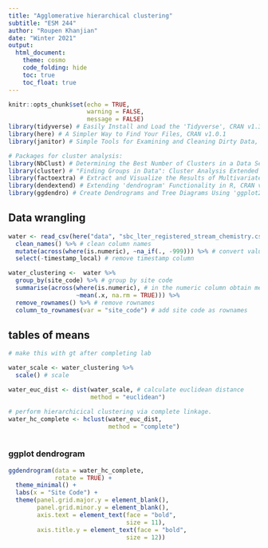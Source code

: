 ```yaml
---
title: "Agglomerative hierarchical clustering"
subtitle: "ESM 244"
author: "Roupen Khanjian"
date: "Winter 2021"
output: 
  html_document:
    theme: cosmo
    code_folding: hide
    toc: true
    toc_float: true
---
```


```r
knitr::opts_chunk$set(echo = TRUE,
                      warning = FALSE,
                      message = FALSE)
library(tidyverse) # Easily Install and Load the 'Tidyverse', CRAN v1.3.0
library(here) # A Simpler Way to Find Your Files, CRAN v1.0.1
library(janitor) # Simple Tools for Examining and Cleaning Dirty Data, CRAN v2.1.0

# Packages for cluster analysis:
library(NbClust) # Determining the Best Number of Clusters in a Data Set, CRAN v3.0
library(cluster) # "Finding Groups in Data": Cluster Analysis Extended Rousseeuw et al., CRAN v2.1.0
library(factoextra) # Extract and Visualize the Results of Multivariate Data Analyses, CRAN v1.0.7
library(dendextend) # Extending 'dendrogram' Functionality in R, CRAN v1.14.0
library(ggdendro) # Create Dendrograms and Tree Diagrams Using 'ggplot2', CRAN v0.1.22


```


## Data wrangling

```r
water <- read_csv(here("data", "sbc_lter_registered_stream_chemistry.csv")) %>%
  clean_names() %>% # clean column names
  mutate(across(where(is.numeric), ~na_if(., -999))) %>% # convert values of -999 to NA
  select(-timestamp_local) # remove timestamp column

water_clustering <-  water %>% 
  group_by(site_code) %>% # group by site code
  summarise(across(where(is.numeric), # in the numeric column obtain means by site
                   ~mean(.x, na.rm = TRUE))) %>% 
  remove_rownames() %>% # remove rownames
  column_to_rownames(var = "site_code") # add site code as rownames
```

## tables of means

```r

# make this with gt after completing lab

```



```r
water_scale <- water_clustering %>% 
  scale() # scale

water_euc_dist <- dist(water_scale, # calculate euclidean distance
                       method = "euclidean")

# perform hierarchicical clustering via complete linkage. 
water_hc_complete <- hclust(water_euc_dist, 
                            method = "complete")



```

### ggplot dendrogram


```r

ggdendrogram(data = water_hc_complete,
             rotate = TRUE) +
  theme_minimal() +
  labs(x = "Site Code") +
  theme(panel.grid.major.y = element_blank(),
        panel.grid.minor.y = element_blank(),
        axis.text = element_text(face = "bold",
                                 size = 11),
        axis.title.y = element_text(face = "bold",
                                 size = 12))

```



